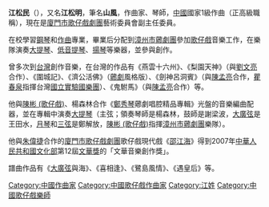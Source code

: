 {{Unreferenced |time=2019-08-06T03:48:27+00:00 }}

'''江松民'''（{{bd|1956年|9月14日|||}}），又名'''江松明'''，筆名'''山風'''，作曲家、琴師，[[中國|中國]]國家1級作曲（正高級職稱），現在是[[廈門市歌仔戲劇團|廈門市歌仔戲劇團]]藝術委員會副主任委員。

在校學習[[鋼琴|鋼琴]]和[[作曲|作曲]]專業，畢業后分配到[[漳州市薌劇團|漳州市薌劇團]]參加[[歌仔戲|歌仔戲]]音樂工作，在樂隊演奏[[大提琴|大提琴]]、[[低音提琴|低音提琴]]、[[揚琴|揚琴]]等樂器，並參與創作。

曾多次到[[台灣|台灣]]創作音樂，在台灣的作品有《燕雲十六州》、《梨園天神》（與[[劉文亮|劉文亮]]合作）、《圍城記》、《濟公活佛》（[[薌劇|薌劇]]風格版）、《劍神呂洞賓》（與[[陳孟亮|陳孟亮]]合作，[[瞿春泉|瞿春泉]]指揮台灣[[國立實驗國樂團|國立實驗國樂團]]）、《鬼駙馬》（與[[陳孟亮|陳孟亮]]合作）等。

他與[[陳彬_(歌仔戲)|陳彬 (歌仔戲)]]、楊森林合作《[[鄭秀琴|鄭秀琴]]薌劇唱腔精品專輯》光盤的音樂編曲配器，並在專輯中演奏[[大提琴|大提琴]]（主弦；領奏琴師是楊森林，鼓師是謝梁波，[[大廣弦|大廣弦]]是王田水，[[月琴|月琴]]和[[三弦|三弦]]是鄭解放，[[陳彬_(歌仔戲)|陳彬 (歌仔戲)]]指揮[[漳州市薌劇團|漳州市薌劇團]]樂隊）。

他與[[朱偉捷|朱偉捷]]合作的[[廈門市歌仔戲劇團|廈門市歌仔戲劇團]]歌仔戲現代戲《[[邵江海|邵江海]]》得到2007年[[中華人民共和國文化部|中華人民共和國文化部]]第12屆[[文華獎|文華獎]]的「文華音樂創作獎」。

譜曲作品有《[[大廣弦|大廣弦]]與海》、《喜相逢》、《鷺島風情》、《遇皇后》等。

[[Category:中國作曲家|Category:中國作曲家]]
[[Category:中國歌仔戲作曲家|Category:中國歌仔戲作曲家]]
[[Category:江姓|Category:江姓]]
[[Category:中國歌仔戲樂師|Category:中國歌仔戲樂師]]
